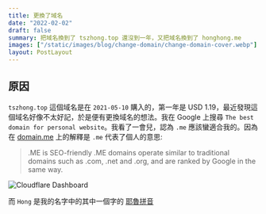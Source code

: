```yaml
---
title: 更換了域名
date: "2022-02-02"
draft: false
summary: 把域名換到了 tszhong.top 還沒到一年，又把域名換到了 honghong.me
images: ["/static/images/blog/change-domain/change-domain-cover.webp"]
layout: PostLayout
---
```


## 原因

`tszhong.top` 這個域名是在 `2021-05-10` 購入的，第一年是 USD 1.19，最近發現這個域名好像不太好記，於是便有更換域名的想法。我在 Google 上搜尋 `The best domain for personal website`。我看了一會兒，認為 `.me` 應該蠻適合我的。因為在 [domain.me](https://domain.me/) 上的解釋是 `.me` 代表了個人的意思:

> .ME is SEO-friendly
> .ME domains operate similar to traditional domains such as .com, .net and .org, and are ranked by Google in the same way.

![Cloudflare Dashboard](/static/images/blog/change-domain/change-domain-1.webp)

而 `Hong` 是我的名字中的其中一個字的 [耶魯拼音](https://zh.wikipedia.org/wiki/%E8%80%B6%E9%AD%AF%E6%8B%BC%E9%9F%B3)

